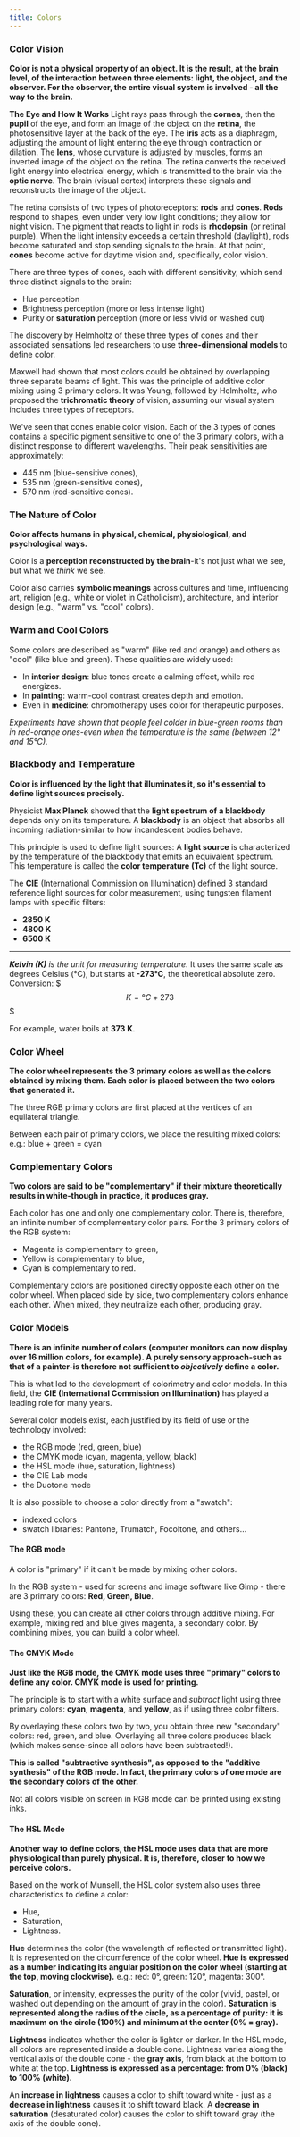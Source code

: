 ```yaml
---
title: Colors
---
```



### Color Vision

**Color is not a physical property of an object.
It is the result, at the brain level, of the interaction between three elements: light, the object, and the observer.
For the observer, the entire visual system is involved - all the way to the brain.**

**The Eye and How It Works**
Light rays pass through the **cornea**, then the **pupil** of the eye, and form an image of the object on the **retina**, the photosensitive layer at the back of the eye.
The **iris** acts as a diaphragm, adjusting the amount of light entering the eye through contraction or dilation.
The **lens**, whose curvature is adjusted by muscles, forms an inverted image of the object on the retina.
The retina converts the received light energy into electrical energy, which is transmitted to the brain via the **optic nerve**.
The brain (visual cortex) interprets these signals and reconstructs the image of the object.

The retina consists of two types of photoreceptors: **rods** and **cones**.
**Rods** respond to shapes, even under very low light conditions; they allow for night vision. The pigment that reacts to light in rods is **rhodopsin** (or retinal purple).
When the light intensity exceeds a certain threshold (daylight), rods become saturated and stop sending signals to the brain.
At that point, **cones** become active for daytime vision and, specifically, color vision.

There are three types of cones, each with different sensitivity, which send three distinct signals to the brain:

- Hue perception
- Brightness perception (more or less intense light)
- Purity or **saturation** perception (more or less vivid or washed out)

The discovery by Helmholtz of these three types of cones and their associated sensations led researchers to use **three-dimensional models** to define color.

Maxwell had shown that most colors could be obtained by overlapping three separate beams of light.
This was the principle of additive color mixing using 3 primary colors.
It was Young, followed by Helmholtz, who proposed the **trichromatic theory** of vision, assuming our visual system includes three types of receptors.

We've seen that cones enable color vision.
Each of the 3 types of cones contains a specific pigment sensitive to one of the 3 primary colors, with a distinct response to different wavelengths.
Their peak sensitivities are approximately:
- 445 nm (blue-sensitive cones),
- 535 nm (green-sensitive cones),
- 570 nm (red-sensitive cones).

### The Nature of Color

**Color affects humans in physical, chemical, physiological, and psychological ways.**

Color is a **perception reconstructed by the brain**-it's not just what we see, but what we *think* we see.

Color also carries **symbolic meanings** across cultures and time, influencing art, religion (e.g., white or violet in Catholicism), architecture, and interior design (e.g., "warm" vs. "cool" colors).

### Warm and Cool Colors

Some colors are described as "warm" (like red and orange) and others as "cool" (like blue and green). These qualities are widely used:

- In **interior design**: blue tones create a calming effect, while red energizes.
- In **painting**: warm-cool contrast creates depth and emotion.
- Even in **medicine**: chromotherapy uses color for therapeutic purposes.

_Experiments have shown that people feel colder in blue-green rooms than in red-orange ones-even when the temperature is the same (between 12° and 15°C)._

### Blackbody and Temperature

**Color is influenced by the light that illuminates it, so it's essential to define light sources precisely.**

Physicist **Max Planck** showed that the **light spectrum of a blackbody** depends only on its temperature.
A **blackbody** is an object that absorbs all incoming radiation-similar to how incandescent bodies behave.

This principle is used to define light sources:
A **light source** is characterized by the temperature of the blackbody that emits an equivalent spectrum.
This temperature is called the **color temperature (Tc)** of the light source.

The **CIE** (International Commission on Illumination) defined 3 standard reference light sources for color measurement, using tungsten filament lamps with specific filters:

- **2850 K**
- **4800 K**
- **6500 K**

---

_**Kelvin (K)** is the unit for measuring temperature._
It uses the same scale as degrees Celsius (°C), but starts at **-273°C**, the theoretical absolute zero.
Conversion:
$$$
K = °C + 273
$$$

For example, water boils at **373 K**.

### Color Wheel

**The color wheel represents the 3 primary colors as well as the colors obtained by mixing them.
Each color is placed between the two colors that generated it.**

The three RGB primary colors are first placed at the vertices of an equilateral triangle.

Between each pair of primary colors, we place the resulting mixed colors:
e.g.: blue + green = cyan

### Complementary Colors

**Two colors are said to be "complementary" if their mixture theoretically results in white-though in practice, it produces gray.**

Each color has one and only one complementary color.
There is, therefore, an infinite number of complementary color pairs.
For the 3 primary colors of the RGB system:
- Magenta is complementary to green,
- Yellow is complementary to blue,
- Cyan is complementary to red.

Complementary colors are positioned directly opposite each other on the color wheel.
When placed side by side, two complementary colors enhance each other.
When mixed, they neutralize each other, producing gray.


### Color Models

**There is an infinite number of colors (computer monitors can now display over 16 million colors, for example).
A purely sensory approach-such as that of a painter-is therefore not sufficient to *objectively* define a color.**

This is what led to the development of colorimetry and color models. In this field, the **CIE (International Commission on Illumination)** has played a leading role for many years.

Several color models exist, each justified by its field of use or the technology involved:
- the RGB mode (red, green, blue)
- the CMYK mode (cyan, magenta, yellow, black)
- the HSL mode (hue, saturation, lightness)
- the CIE Lab mode
- the Duotone mode

It is also possible to choose a color directly from a "swatch":
- indexed colors
- swatch libraries: Pantone, Trumatch, Focoltone, and others...


#### The RGB mode

A color is "primary" if it can't be made by mixing other colors.

In the RGB system - used for screens and image software like Gimp - there are 3 primary colors: **Red, Green, Blue**.

Using these, you can create all other colors through additive mixing. For example, mixing red and blue gives magenta, a secondary color. By combining mixes, you can build a color wheel.


#### The CMYK Mode

**Just like the RGB mode, the CMYK mode uses three "primary" colors to define any color.
CMYK mode is used for printing.**

The principle is to start with a white surface and *subtract* light using three primary colors: **cyan**, **magenta**, and **yellow**, as if using three color filters.

By overlaying these colors two by two, you obtain three new "secondary" colors: red, green, and blue.
Overlaying all three colors produces black (which makes sense-since all colors have been subtracted!).

**This is called "subtractive synthesis", as opposed to the "additive synthesis" of the RGB mode.
In fact, the primary colors of one mode are the secondary colors of the other.**

Not all colors visible on screen in RGB mode can be printed using existing inks.


#### The HSL Mode

**Another way to define colors, the HSL mode uses data that are more physiological than purely physical. It is, therefore, closer to how we perceive colors.**

Based on the work of Munsell, the HSL color system also uses three characteristics to define a color:
- Hue,
- Saturation,
- Lightness.

**Hue** determines the color (the wavelength of reflected or transmitted light). It is represented on the circumference of the color wheel.
**Hue is expressed as a number indicating its angular position on the color wheel (starting at the top, moving clockwise).**
e.g.: red: 0°, green: 120°, magenta: 300°.

**Saturation**, or intensity, expresses the purity of the color (vivid, pastel, or washed out depending on the amount of gray in the color).
**Saturation is represented along the radius of the circle, as a percentage of purity: it is maximum on the circle (100%) and minimum at the center (0% = gray).**


**Lightness** indicates whether the color is lighter or darker.
In the HSL mode, all colors are represented inside a double cone.
Lightness varies along the vertical axis of the double cone - the **gray axis**, from black at the bottom to white at the top.
**Lightness is expressed as a percentage: from 0% (black) to 100% (white).**

An **increase in lightness** causes a color to shift toward white - just as a **decrease in lightness** causes it to shift toward black.
A **decrease in saturation** (desaturated color) causes the color to shift toward gray (the axis of the double cone).
